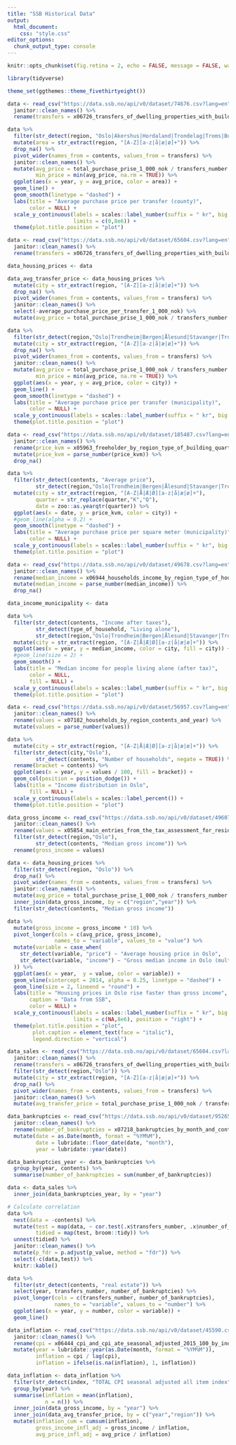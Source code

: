 ```yaml
---
title: "SSB Historical Data"
output:
  html_document:
    css: "style.css"
editor_options:
  chunk_output_type: console
---
```


```r
knitr::opts_chunk$set(fig.retina = 2, echo = FALSE, message = FALSE, warning = FALSE, fig.align = "center")
```

```r
library(tidyverse)

theme_set(ggthemes::theme_fivethirtyeight())
```

```r
data <- read_csv("https://data.ssb.no/api/v0/dataset/74676.csv?lang=en", locale = readr::locale(encoding = "latin1")) %>% 
  janitor::clean_names() %>%
  rename(transfers = x06726_transfers_of_dwelling_properties_with_building_free_market_sale_by_region_year_and_contents)

data %>% 
  filter(str_detect(region, "Oslo|Akershus|Hordaland|Trondelag|Troms|Buskerud|Telemark|Rogaland|Finnmark")) %>% 
  mutate(area = str_extract(region, "[A-Z][a-z|å|æ|ø]+")) %>% 
  drop_na() %>% 
  pivot_wider(names_from = contents, values_from = transfers) %>% 
  janitor::clean_names() %>% 
  mutate(avg_price = total_purchase_prise_1_000_nok / transfers_number * 1000,
         min_price = min(avg_price, na.rm = TRUE)) %>% 
  ggplot(aes(x = year, y = avg_price, color = area)) +
  geom_line() + 
  geom_smooth(linetype = "dashed") +
  labs(title = "Average purchase price per transfer (county)",
       color = NULL) +
  scale_y_continuous(labels = scales::label_number(suffix = " kr", big.mark = " "),
                     limits = c(0,8e6)) +
  theme(plot.title.position = "plot")
```

```r
data <- read_csv("https://data.ssb.no/api/v0/dataset/65604.csv?lang=en", locale = readr::locale(encoding = "latin1"), na = "..") %>% 
  janitor::clean_names() %>% 
  rename(transfers = x06726_transfers_of_dwelling_properties_with_building_free_market_sale_by_region_year_and_contents) 

data_housing_prices <- data

data_avg_transfer_price <- data_housing_prices %>% 
  mutate(city = str_extract(region, "[A-Z][a-z|å|æ|ø]+")) %>% 
  drop_na() %>% 
  pivot_wider(names_from = contents, values_from = transfers) %>% 
  janitor::clean_names() %>% 
  select(-average_purchase_price_per_transfer_1_000_nok) %>% 
  mutate(avg_price = total_purchase_prise_1_000_nok / transfers_number * 1000)

data %>% 
  filter(str_detect(region,"Oslo|Trondheim|Bergen|Ålesund|Stavanger|Tromsø|Bodø")) %>% 
  mutate(city = str_extract(region, "[A-Z][a-z|å|æ|ø]+")) %>% 
  drop_na() %>% 
  pivot_wider(names_from = contents, values_from = transfers) %>% 
  janitor::clean_names() %>% 
  mutate(avg_price = total_purchase_prise_1_000_nok / transfers_number * 1000,
         min_price = min(avg_price, na.rm = TRUE)) %>% 
  ggplot(aes(x = year, y = avg_price, color = city)) +
  geom_line() + 
  geom_smooth(linetype = "dashed") +
  labs(title = "Average purchase price per transfer (municipality)",
       color = NULL) +
  scale_y_continuous(labels = scales::label_number(suffix = " kr", big.mark = " ")) +
  theme(plot.title.position = "plot")
```

```r
data <- read_csv("https://data.ssb.no/api/v0/dataset/185487.csv?lang=en", locale = readr::locale(encoding = "latin1")) %>% 
  janitor::clean_names() %>% 
  rename(price_kvm = x05963_freeholder_by_region_type_of_building_quarter_and_contents) %>% 
  mutate(price_kvm = parse_number(price_kvm)) %>% 
  drop_na()

data %>% 
  filter(str_detect(contents, "Average price"),
         str_detect(region,"Oslo|Trondheim|Bergen|Ålesund|Stavanger|Tromsø|Bodø")) %>% 
  mutate(city = str_extract(region, "[A-Z|Å|Æ|Ø][a-z|å|æ|ø]+"),
         quarter = str_replace(quarter,"K","Q"),
         date = zoo::as.yearqtr(quarter)) %>% 
  ggplot(aes(x = date, y = price_kvm, color = city)) +
  #geom_line(alpha = 0.2) + 
  geom_smooth(linetype = "dashed") +
  labs(title = "Average purchase price per square meter (municipality)",
       color = NULL) +
  scale_y_continuous(labels = scales::label_number(suffix = " kr", big.mark = " ")) +
  theme(plot.title.position = "plot")
```

```r
data <- read_csv("https://data.ssb.no/api/v0/dataset/49678.csv?lang=en", locale = readr::locale(encoding = "latin1")) %>% 
  janitor::clean_names() %>% 
  rename(median_income = x06944_households_income_by_region_type_of_household_year_and_contents) %>% 
  mutate(median_income = parse_number(median_income)) %>% 
  drop_na()

data_income_municipality <- data

data %>% 
  filter(str_detect(contents, "Income after taxes"),
         str_detect(type_of_household, "Living alone"),
         str_detect(region,"Oslo|Trondheim|Bergen|Ålesund|Stavanger|Tromsø|Bodø")) %>% 
  mutate(city = str_extract(region, "[A-Z|Å|Æ|Ø][a-z|å|æ|ø]+")) %>% 
  ggplot(aes(x = year, y = median_income, color = city, fill = city)) +
  #geom_line(size = 2) + 
  geom_smooth() +
  labs(title = "Median income for people living alone (after tax)",
       color = NULL,
       fill = NULL) +
  scale_y_continuous(labels = scales::label_number(suffix = " kr", big.mark = " ")) +
  theme(plot.title.position = "plot")
```

```r
data <- read_csv("https://data.ssb.no/api/v0/dataset/56957.csv?lang=en", locale = readr::locale(encoding = "latin1")) %>% 
  janitor::clean_names() %>% 
  rename(values = x07182_households_by_region_contents_and_year) %>% 
  mutate(values = parse_number(values))

data %>% 
  mutate(city = str_extract(region, "[A-Z|Å|Æ|Ø][a-z|å|æ|ø]+")) %>% 
  filter(str_detect(city,"Oslo"),
         str_detect(contents, "Number of households", negate = TRUE)) %>% 
  rename(bracket = contents) %>% 
  ggplot(aes(x = year, y = values / 100, fill = bracket)) +
  geom_col(position = position_dodge()) +
  labs(title = "Income distribution in Oslo",
       fill = NULL) +
  scale_y_continuous(labels = scales::label_percent()) +
  theme(plot.title.position = "plot")
```

```r
data_gross_income <- read_csv("https://data.ssb.no/api/v0/dataset/49607.csv?lang=en", locale = readr::locale(encoding = "latin1")) %>% 
  janitor::clean_names() %>% 
  rename(values = x05854_main_entries_from_the_tax_assessment_for_residents_17_years_and_older_nok_by_region_age_year_and_contents) %>% 
  filter(str_detect(region,"Oslo"),
         str_detect(contents, "Median gross income")) %>% 
  rename(gross_income = values)

data <- data_housing_prices %>% 
  filter(str_detect(region, "Oslo")) %>% 
  drop_na() %>% 
  pivot_wider(names_from = contents, values_from = transfers) %>% 
  janitor::clean_names() %>% 
  mutate(avg_price = total_purchase_prise_1_000_nok / transfers_number * 1000) %>% 
  inner_join(data_gross_income, by = c("region","year")) %>% 
  filter(str_detect(contents, "Median gross income"))

data %>% 
  mutate(gross_income = gross_income * 10) %>% 
  pivot_longer(cols = c(avg_price, gross_income),
               names_to = "variable", values_to = "value") %>% 
  mutate(variable = case_when(
    str_detect(variable, "price") ~ "Average housing price in Oslo",
    str_detect(variable, "income") ~ "Gross median income in Oslo (multiplied by 10)"
  )) %>% 
  ggplot(aes(x = year,  y = value, color = variable)) + 
  geom_vline(xintercept = 2014, alpha = 0.25, linetype = "dashed") + 
  geom_line(size = 2, lineend = "round") + 
  labs(title = "Housing prices in Oslo rise faster than gross income",
       caption = "Data from SSB",
       color = NULL) +
  scale_y_continuous(labels = scales::label_number(suffix = " kr", big.mark = " "),
                     limits = c(NA,8e6), position = "right") +
  theme(plot.title.position = "plot",
        plot.caption = element_text(face = "italic"),
        legend.direction = "vertical")
```


```r
data_sales <- read_csv("https://data.ssb.no/api/v0/dataset/65604.csv?lang=en", locale = readr::locale(encoding = "latin1"), na = "..") %>% 
  janitor::clean_names() %>% 
  rename(transfers = x06726_transfers_of_dwelling_properties_with_building_free_market_sale_by_region_year_and_contents) %>%
  filter(str_detect(region,"Oslo")) %>% 
  mutate(city = str_extract(region, "[A-Z][a-z|å|æ|ø]+")) %>% 
  drop_na() %>% 
  pivot_wider(names_from = contents, values_from = transfers) %>% 
  janitor::clean_names() %>% 
  mutate(avg_transfer_price = total_purchase_prise_1_000_nok / transfers_number * 1000)

data_bankruptcies <- read_csv("https://data.ssb.no/api/v0/dataset/95265.csv?lang=en", locale = readr::locale(encoding = "latin1"), na = "..") %>% 
  janitor::clean_names() %>% 
  rename(number_of_bankruptcies = x07218_bankruptcies_by_month_and_contents) %>% 
  mutate(date = as.Date(month, format = "%YM%M"),
         date = lubridate::floor_date(date, "month"),
         year = lubridate::year(date))

data_bankruptcies_year <- data_bankruptcies %>% 
  group_by(year, contents) %>% 
  summarise(number_of_bankruptcies = sum(number_of_bankruptcies))

data <- data_sales %>% 
  inner_join(data_bankruptcies_year, by = "year")

# Calculate correlation
data %>% 
  nest(data = -contents) %>%
  mutate(test = map(data, ~ cor.test(.x$transfers_number, .x$number_of_bankruptcies, method = "spearman")),
         tidied = map(test, broom::tidy)) %>% 
  unnest(tidied) %>% 
  janitor::clean_names() %>% 
  mutate(p_fdr = p.adjust(p_value, method = "fdr")) %>% 
  select(-c(data,test)) %>% 
  knitr::kable()

data %>% 
  filter(str_detect(contents, "real estate")) %>% 
  select(year, transfers_number, number_of_bankruptcies) %>% 
  pivot_longer(cols = c(transfers_number, number_of_bankruptcies),
               names_to = "variable", values_to = "number") %>% 
  ggplot(aes(x = year, y = number, color = variable)) + 
  geom_line()
```

```r
data_inflation <- read_csv("https://data.ssb.no/api/v0/dataset/45590.csv?lang=en", locale = readr::locale(encoding = "latin1"), na = ".") %>% 
  janitor::clean_names() %>% 
  rename(cpi = x06444_cpi_and_cpi_ate_seasonal_adjusted_2015_100_by_index_month_and_contents) %>% 
  mutate(year = lubridate::year(as.Date(month, format = "%YM%M")),
         inflation = cpi / lag(cpi),
         inflation = ifelse(is.na(inflation), 1, inflation))

data_inflation <- data_inflation %>% 
  filter(str_detect(index, "TOTAL CPI seasonal adjusted all item index")) %>% 
  group_by(year) %>% 
  summarise(inflation = mean(inflation),
            n = n()) %>% 
  inner_join(data_gross_income, by = "year") %>% 
  inner_join(data_avg_transfer_price, by = c("year","region")) %>% 
  mutate(inflation_cum = cumsum(inflation),
         gross_income_infl_adj = gross_income / inflation,
         avg_price_infl_adj = avg_price / inflation)
```



